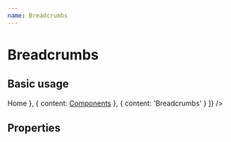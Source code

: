 ```yaml
---
name: Breadcrumbs
---
```



# Breadcrumbs

## Basic usage

<Playground>
  <Breadcrumbs sections={[
    { content: <a href='/'>Home</a> },
    { content: <a href='/'>Components</a> },
    { content: 'Breadcrumbs' }
  ]} />
</Playground>


## Properties

<PropsTable of={Breadcrumbs}></PropsTable>
